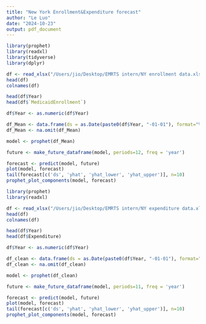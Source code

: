 ```yaml
---
title: "New York Enrollment&Expenditure forecast"
author: "Le Luo"
date: "2024-10-23"
output: pdf_document
---
```


```r
library(prophet)
library(readxl)
library(tidyverse)
library(dplyr)

df <- read_xlsx("/Users/jio/Desktop/EMRTS intern/NY enrollment data.xlsx")
head(df)
colnames(df)
```
```r
head(df$Year)
head(df$`MedicaidEnrollment`)

df$Year <- as.numeric(df$Year)

df_Mean <- data.frame(ds = as.Date(paste0(df$Year, "-01-01"), format="%Y-%m-%d"), y = df$MedicaidEnrollment)
df_Mean <- na.omit(df_Mean)

model <- prophet(df_Mean)

future <- make_future_dataframe(model, periods=12, freq = 'year')

forecast <- predict(model, future)
plot(model, forecast)
tail(forecast[c('ds', 'yhat', 'yhat_lower', 'yhat_upper')], n=10)
prophet_plot_components(model, forecast)
```
```r
library(prophet)
library(readxl)

df <- read_xlsx("/Users/jio/Desktop/EMRTS intern/NY expenditure data.xlsx")
head(df)
colnames(df)
```
```r
head(df$Year)
head(df$Expenditure)

df$Year <- as.numeric(df$Year)

df_clean <- data.frame(ds = as.Date(paste0(df$Year, "-01-01"), format="%Y-%m-%d"), y = df$Expenditure)
df_clean <- na.omit(df_clean)

model <- prophet(df_clean)

future <- make_future_dataframe(model, periods=11, freq = 'year')

forecast <- predict(model, future)
plot(model, forecast)
tail(forecast[c('ds', 'yhat', 'yhat_lower', 'yhat_upper')], n=10)
prophet_plot_components(model, forecast)
```
